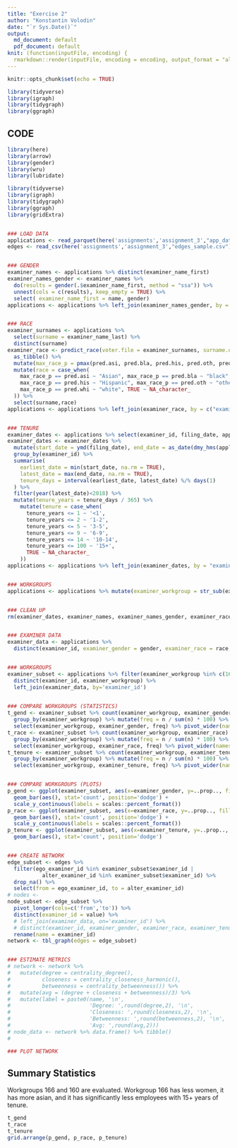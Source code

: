 ```yaml
---
title: "Exercise 2"
author: "Konstantin Volodin"
date: "`r Sys.Date()`"
output: 
  md_document: default
  pdf_document: default
knit: (function(inputFile, encoding) {
  rmarkdown::render(inputFile, encoding = encoding, output_format = "all") })
---
```


```r
knitr::opts_chunk$set(echo = TRUE)

library(tidyverse)
library(igraph)
library(tidygraph)
library(ggraph)
```

## CODE 

```r
library(here)
library(arrow)
library(gender)
library(wru)
library(lubridate)

library(tidyverse)
library(igraph)
library(tidygraph)
library(ggraph)
library(gridExtra)


### LOAD DATA
applications <- read_parquet(here('assignments','assignment_3',"app_data_sample.parquet"))
edges <- read_csv(here('assignments','assignment_3',"edges_sample.csv"))


### GENDER
examiner_names <- applications %>% distinct(examiner_name_first)
examiner_names_gender <- examiner_names %>% 
  do(results = gender(.$examiner_name_first, method = "ssa")) %>% 
  unnest(cols = c(results), keep_empty = TRUE) %>% 
  select( examiner_name_first = name, gender)
applications <- applications %>% left_join(examiner_names_gender, by = "examiner_name_first")


### RACE
examiner_surnames <- applications %>% 
  select(surname = examiner_name_last) %>% 
  distinct(surname)
examiner_race <- predict_race(voter.file = examiner_surnames, surname.only = T) %>% 
  as_tibble() %>%
  mutate(max_race_p = pmax(pred.asi, pred.bla, pred.his, pred.oth, pred.whi)) %>% 
  mutate(race = case_when(
    max_race_p == pred.asi ~ "Asian", max_race_p == pred.bla ~ "black",
    max_race_p == pred.his ~ "Hispanic", max_race_p == pred.oth ~ "other",
    max_race_p == pred.whi ~ "white", TRUE ~ NA_character_
  )) %>% 
  select(surname,race)
applications <- applications %>% left_join(examiner_race, by = c("examiner_name_last" = "surname"))


### TENURE
examiner_dates <- applications %>% select(examiner_id, filing_date, appl_status_date) 
examiner_dates <- examiner_dates %>% 
  mutate(start_date = ymd(filing_date), end_date = as_date(dmy_hms(appl_status_date))) %>%
  group_by(examiner_id) %>% 
  summarise(
    earliest_date = min(start_date, na.rm = TRUE), 
    latest_date = max(end_date, na.rm = TRUE),
    tenure_days = interval(earliest_date, latest_date) %/% days(1)
  ) %>% 
  filter(year(latest_date)<2018) %>%
  mutate(tenure_years = tenure_days / 365) %>%
    mutate(tenure = case_when(
      tenure_years <= 1 ~ '<1',
      tenure_years <= 2 ~ '1-2',
      tenure_years <= 5 ~ '3-5',
      tenure_years <= 9 ~ '6-9',
      tenure_years <= 14 ~ '10-14',
      tenure_years <= 100 ~ '15+',
      TRUE ~ NA_character_
    ))
applications <- applications %>% left_join(examiner_dates, by = "examiner_id")


### WORKGROUPS
applications <- applications %>% mutate(examiner_workgroup = str_sub(examiner_art_unit, 1, -2))


### CLEAN UP
rm(examiner_dates, examiner_names, examiner_names_gender, examiner_race, examiner_surnames)


### EXAMINER DATA
examiner_data <- applications %>%
  distinct(examiner_id, examiner_gender = gender, examiner_race = race, examiner_tenure = tenure) 


### WORKGROUPS
examiner_subset <- applications %>% filter(examiner_workgroup %in% c(166, 160)) %>%
  distinct(examiner_id, examiner_workgroup) %>%
  left_join(examiner_data, by='examiner_id')
  

### COMPARE WORKGROUPS (STATISTICS)
t_gend <- examiner_subset %>% count(examiner_workgroup, examiner_gender) %>%
  group_by(examiner_workgroup) %>% mutate(freq = n / sum(n) * 100) %>%
  select(examiner_workgroup, examiner_gender, freq) %>% pivot_wider(names_from = examiner_gender, values_from = freq)
t_race <- examiner_subset %>% count(examiner_workgroup, examiner_race) %>%
  group_by(examiner_workgroup) %>% mutate(freq = n / sum(n) * 100) %>%
  select(examiner_workgroup, examiner_race, freq) %>% pivot_wider(names_from = examiner_race, values_from = freq)
t_tenure <- examiner_subset %>% count(examiner_workgroup, examiner_tenure) %>%
  group_by(examiner_workgroup) %>% mutate(freq = n / sum(n) * 100) %>%
  select(examiner_workgroup, examiner_tenure, freq) %>% pivot_wider(names_from = examiner_tenure, values_from = freq)


### COMPARE WORKGROUPS (PLOTS)
p_gend <- ggplot(examiner_subset, aes(x=examiner_gender, y=..prop.., fill=examiner_workgroup, group=examiner_workgroup)) +
  geom_bar(aes(), stat='count', position='dodge') +
  scale_y_continuous(labels = scales::percent_format())
p_race <- ggplot(examiner_subset, aes(x=examiner_race, y=..prop.., fill=examiner_workgroup, group=examiner_workgroup)) +
  geom_bar(aes(), stat='count', position='dodge') +
  scale_y_continuous(labels = scales::percent_format())
p_tenure <- ggplot(examiner_subset, aes(x=examiner_tenure, y=..prop.., fill=examiner_workgroup, group=examiner_workgroup)) +
  geom_bar(aes(), stat='count', position='dodge')


### CREATE NETWORK
edge_subset <- edges %>% 
  filter(ego_examiner_id %in% examiner_subset$examiner_id |
           alter_examiner_id %in% examiner_subset$examiner_id) %>%
  drop_na() %>% 
  select(from = ego_examiner_id, to = alter_examiner_id)
# nodes <- 
node_subset <- edge_subset %>% 
  pivot_longer(cols=c('from','to')) %>% 
  distinct(examiner_id = value) %>%
  # left_join(examiner_data, on='examiner_id') %>%
  # distinct(examiner_id, examiner_gender, examiner_race, examiner_tenure) %>%
  rename(name = examiner_id)
network <- tbl_graph(edges = edge_subset)


### ESTIMATE METRICS
# network <- network %>% 
#   mutate(degree = centrality_degree(),
#          closeness = centrality_closeness_harmonic(),
#          betweenness = centrality_betweenness()) %>%
#   mutate(avg = (degree + closeness + betweenness)/3) %>%
#   mutate(label = paste0(name, '\n',
#                         'Degree: ',round(degree,2), '\n',
#                         'Closeness: ',round(closeness,2), '\n',
#                         'Betweenness: ',round(betweenness,2), '\n',
#                         'Avg: ',round(avg,2)))
# node_data <- network %>% data.frame() %>% tibble()
# 

### PLOT NETWORK
```

## Summary Statistics

Workgroups 166 and 160 are evaluated. 
Workgroup 166 has less women, it has more asian, and it has significantly less employees with 15+ years of tenure.
```r
t_gend
t_race
t_tenure
grid.arrange(p_gend, p_race, p_tenure)
```



```r
```